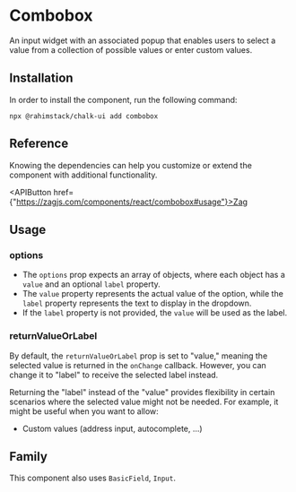
<Meta of={Stories} name="Info"/>

# Combobox

An input widget with an associated popup that enables users to select a value from a collection of possible values or enter custom values.

## Installation

In order to install the component, run the following command:

```shell
npx @rahimstack/chalk-ui add combobox
```

## Reference

Knowing the dependencies can help you customize or extend the component with additional functionality.

<APIButton href={"https://zagjs.com/components/react/combobox#usage"}>Zag</APIButton>

## Usage

### options

- The `options` prop expects an array of objects, where each object has a `value` and an optional `label` property.
- The `value` property represents the actual value of the option, while the `label` property represents the text to display in the dropdown.
- If the `label` property is not provided, the `value` will be used as the label.

### returnValueOrLabel

By default, the `returnValueOrLabel` prop is set to "value," meaning the selected value is returned in the `onChange` callback.
However, you can change it to "label" to receive the selected label instead.

Returning the "label" instead of the "value" provides flexibility in certain scenarios where the selected value might not be needed.
For example, it might be useful when you want to allow:
- Custom values (address input, autocomplete, ...)


## Family

This component also uses `BasicField`, `Input`.
